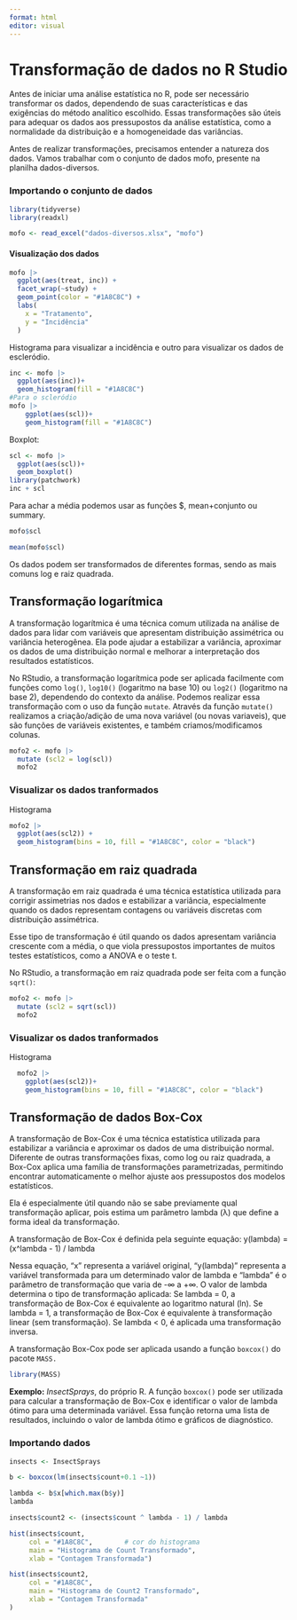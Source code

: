 ```yaml
---
format: html
editor: visual
---
```


# **Transformação de dados no R Studio**

Antes de iniciar uma análise estatística no R, pode ser necessário transformar os dados, dependendo de suas características e das exigências do método analítico escolhido. Essas transformações são úteis para adequar os dados aos pressupostos da análise estatística, como a normalidade da distribuição e a homogeneidade das variâncias.

Antes de realizar transformações, precisamos entender a natureza dos dados. Vamos trabalhar com o conjunto de dados mofo, presente na planilha dados-diversos.

### Importando o conjunto de dados

```r
library(tidyverse)
library(readxl)

mofo <- read_excel("dados-diversos.xlsx", "mofo")
```

#### Visualização dos dados

```r
mofo |>
  ggplot(aes(treat, inc)) +
  facet_wrap(~study) +
  geom_point(color = "#1A8C8C") +
  labs(
    x = "Tratamento",
    y = "Incidência"
  )
```

Histograma para visualizar a incidência e outro para visualizar os dados de escleródio.

```r
inc <- mofo |>
  ggplot(aes(inc))+
  geom_histogram(fill = "#1A8C8C")
#Para o scleródio
mofo |>
    ggplot(aes(scl))+
    geom_histogram(fill = "#1A8C8C")
```

Boxplot:

```r
scl <- mofo |>
  ggplot(aes(scl))+
  geom_boxplot()
library(patchwork)
inc + scl
```

Para achar a média podemos usar as funções \$, mean+conjunto ou summary.

```r
mofo$scl

mean(mofo$scl)
```

Os dados podem ser transformados de diferentes formas, sendo as mais comuns log e raiz quadrada. 

## **Transformação logarítmica**

A transformação logarítmica é uma técnica comum utilizada na análise de dados para lidar com variáveis que apresentam distribuição assimétrica ou variância heterogênea. Ela pode ajudar a estabilizar a variância, aproximar os dados de uma distribuição normal e melhorar a interpretação dos resultados estatísticos.

No RStudio, a transformação logarítmica pode ser aplicada facilmente com funções como `log()`, `log10()` (logaritmo na base 10) ou `log2()` (logaritmo na base 2), dependendo do contexto da análise. Podemos realizar essa transformação com o uso da função `mutate`. Através da função `mutate()` realizamos a criação/adição de uma nova variável (ou novas variaveis), que são funções de variáveis existentes, e também criamos/modificamos colunas.

```r
mofo2 <- mofo |>
  mutate (scl2 = log(scl))
  mofo2
```

### Visualizar os dados tranformados

Histograma

```r
mofo2 |>
  ggplot(aes(scl2)) +
  geom_histogram(bins = 10, fill = "#1A8C8C", color = "black")

```

## Transformação em raiz quadrada

A transformação em raiz quadrada é uma técnica estatística utilizada para corrigir assimetrias nos dados e estabilizar a variância, especialmente quando os dados representam contagens ou variáveis discretas com distribuição assimétrica.

Esse tipo de transformação é útil quando os dados apresentam variância crescente com a média, o que viola pressupostos importantes de muitos testes estatísticos, como a ANOVA e o teste t.

No RStudio, a transformação em raiz quadrada pode ser feita com a função `sqrt()`:

```r
mofo2 <- mofo |>
  mutate (scl2 = sqrt(scl))
  mofo2
```

### Visualizar os dados tranformados

Histograma

```r
  mofo2 |>
    ggplot(aes(scl2))+
    geom_histogram(bins = 10, fill = "#1A8C8C", color = "black")
```

## **Transformação de dados Box-Cox**

A transformação de Box-Cox é uma técnica estatística utilizada para estabilizar a variância e aproximar os dados de uma distribuição normal. Diferente de outras transformações fixas, como log ou raiz quadrada, a Box-Cox aplica uma família de transformações parametrizadas, permitindo encontrar automaticamente o melhor ajuste aos pressupostos dos modelos estatísticos.

Ela é especialmente útil quando não se sabe previamente qual transformação aplicar, pois estima um parâmetro lambda (λ) que define a forma ideal da transformação.

A transformação de Box-Cox é definida pela seguinte equação: y(lambda) = (x\^lambda - 1) / lambda

Nessa equação, “x” representa a variável original, “y(lambda)” representa a variável transformada para um determinado valor de lambda e “lambda” é o parâmetro de transformação que varia de -∞ a +∞. O valor de lambda determina o tipo de transformação aplicada: Se lambda = 0, a transformação de Box-Cox é equivalente ao logaritmo natural (ln). Se lambda = 1, a transformação de Box-Cox é equivalente à transformação linear (sem transformação). Se lambda \< 0, é aplicada uma transformação inversa.

A transformação Box-Cox pode ser aplicada usando a função `boxcox()` do pacote `MASS.`

```r
library(MASS)
```

**Exemplo:** *InsectSprays*, do próprio R. A função `boxcox()` pode ser utilizada para calcular a transformação de Box-Cox e identificar o valor de lambda ótimo para uma determinada variável. Essa função retorna uma lista de resultados, incluindo o valor de lambda ótimo e gráficos de diagnóstico.

### Importando dados

```r
insects <- InsectSprays

b <- boxcox(lm(insects$count+0.1 ~1))
```

```r
lambda <- b$x[which.max(b$y)]
lambda
```

```r
insects$count2 <- (insects$count ^ lambda - 1) / lambda

hist(insects$count, 
     col = "#1A8C8C",        # cor do histograma
     main = "Histograma de Count Transformado", 
     xlab = "Contagem Transformada")
```

```r
hist(insects$count2,
     col = "#1A8C8C",
     main = "Histograma de Count2 Transformado", 
     xlab = "Contagem Transformada"
)
```
